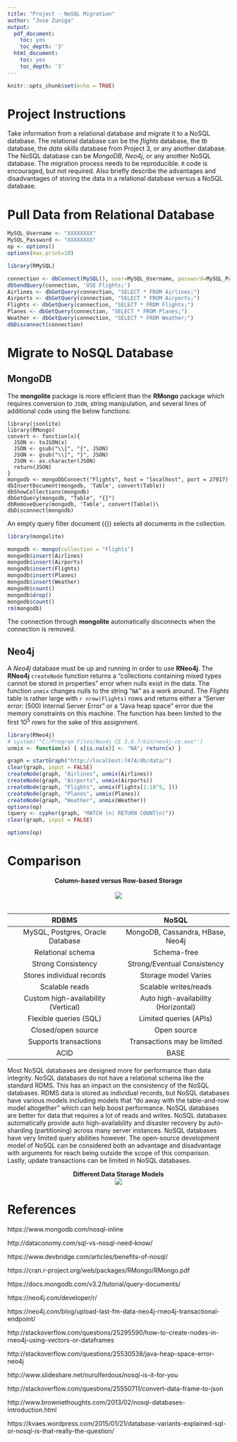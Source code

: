 ```yaml
---
title: "Project - NoSQL Migration"
author: "Jose Zuniga"
output:
  pdf_document:
    toc: yes
    toc_depth: '3'
  html_document:
    toc: yes
    toc_depth: '3'
---
```


```r
knitr::opts_chunk$set(echo = TRUE)
```

# Project Instructions

Take information from a relational database and migrate it to a NoSQL database. The relational database can be the *flights* database, the *tb* database, the *data skills* database from Project 3, or any another database. The NoSQL database can be *MongoDB*, *Neo4j*, or any another NoSQL database. The migration process needs to be reproducible. `R` code is encouraged, but not required. Also briefly describe the advantages and disadvantages of storing the data in a relational database versus a NoSQL database.

# Pull Data from Relational Database

```r
MySQL_Username <- "XXXXXXXX"
MySQL_Password <- "XXXXXXXX"
op <- options()
options(max.print=10)
```
```r
library(RMySQL)
```
```r
connection <- dbConnect(MySQL(), user=MySQL_Username, password=MySQL_Password)
dbSendQuery(connection, 'USE Flights;')
Airlines <- dbGetQuery(connection, "SELECT * FROM Airlines;")
Airports <- dbGetQuery(connection, "SELECT * FROM Airports;")
Flights <- dbGetQuery(connection, "SELECT * FROM Flights;")
Planes <- dbGetQuery(connection, "SELECT * FROM Planes;")
Weather <- dbGetQuery(connection, "SELECT * FROM Weather;")
dbDisconnect(connection)
```

# Migrate to NoSQL Database

## MongoDB

The **mongolite** package is more efficient than the **RMongo** package which requires conversion to `JSON`, string manipulation, and several lines of additional code using the below functions:

    library(jsonlite)
    library(RMongo)
    convert <- function(x){
      JSON <- toJSON(x)
      JSON <- gsub("\\[", "{", JSON)
      JSON <- gsub("\\]", "}", JSON)
      JSON <- as.character(JSON)
      return(JSON)
    }
    mongodb <- mongoDbConnect("Flights", host = "localhost", port = 27017)
    dbInsertDocument(mongodb, 'Table', convert(Table))
    dbShowCollections(mongodb)
    dbGetQuery(mongodb, "Table", "{}")
    dbRemoveQuery(mongodb, 'Table', convert(Table))\
    dbDisconnect(mongodb)

An empty query filter document ({}) selects all documents in the collection.
```r
library(mongolite)
```
```r
mongodb <- mongo(collection = "Flights")
mongodb$insert(Airlines)
mongodb$insert(Airports)
mongodb$insert(Flights)
mongodb$insert(Planes)
mongodb$insert(Weather)
mongodb$count()
mongodb$drop()
mongodb$count()
rm(mongodb)
```
The connection through **mongolite** automatically disconnects when the connection is removed.

## Neo4j

A *Neo4j* database must be up and running in order to use **RNeo4j**. The **RNeo4j** `createNode` function returns a "collections containing mixed types cannot be stored in properties" error when nulls exist in the data. The function `unmix` changes nulls to the string "`NA`" as a work around. The *Flights* table is rather large with `r nrow(Flights)` rows and returns either a "Server error: (500) Internal Server Error" or a "Java heap space" error due the memory constraints on this machine. The function has been limited to the first $10^5$ rows for the sake of this assignment.
```r
library(RNeo4j)
# system('"C:/Program Files/Neo4j CE 3.0.7/bin/neo4j-ce.exe"')
unmix <- function(x) { x[is.na(x)] <- "NA"; return(x) }
```
```r
graph = startGraph("http://localhost:7474/db/data/")
clear(graph, input = FALSE)
createNode(graph, "Airlines", unmix(Airlines))
createNode(graph, "Airports", unmix(Airports))
createNode(graph, "Flights", unmix(Flights[1:10^5, ]))
createNode(graph, "Planes", unmix(Planes))
createNode(graph, "Weather", unmix(Weather))
options(op)
(query <- cypher(graph, "MATCH (n) RETURN COUNT(n)"))
clear(graph, input = FALSE)
```
```r
options(op)
```

# Comparison

<center>**Column-based versus Row-based Storage**</center>
<center><br>![](http://1.bp.blogspot.com/-6jBw9eigO3c/URSBQh1WmMI/AAAAAAAAAXI/RVqNWUGQ35U/s640/sharding-comparison.png)<br><br></center>

|RDBMS                                |NoSQL                              |
|:-----------------------------------:|:---------------------------------:|
|MySQL, Postgres, Oracle Database     |MongoDB, Cassandra, HBase, Neo4j   |
|Relational schema                    |Schema-free                        |
|Strong Consistency                   |Strong/Eventual Consistency        |
|Stores individual records            |Storage model Varies               |
|Scalable reads                       |Scalable writes/reads              |
|Custom high-availability (Vertical)  |Auto high-availability (Horizontal)|
|Flexible queries (SQL)               |Limited queries (APIs)             |
|Closed/open source                   |Open source                        |
|Supports transactions                |Transactions may be limited        |
|ACID                                 |BASE                               |

Most NoSQL databases are designed more for performance than data integrity. NoSQL databases do not have a relational schema like the standard RDMS. This has an impact on the consistency of the NoSQL databases. RDMS data is stored as individual records, but NoSQL databases have various models including models that "do away with the table-and-row model altogether" which can help boost performance. NoSQL databases are better for data that requires a lot of reads and writes. NoSQL databases automatically provide auto high-availability and disaster recovery by auto-sharding (partitioning) across many server instances. NoSQL databases have very limited query abilities however. The open-source development model of NoSQL can be considered both an advantage and disadvantage with arguments for reach being outside the scope of this comparison. Lastly, update transactions can be limited in NoSQL databases. 

<center>**Different Data Storage Models**</center>
<center>![](https://kvaes.files.wordpress.com/2015/01/1401269083847.jpg)</center>

# References

https://www.mongodb.com/nosql-inline

http://dataconomy.com/sql-vs-nosql-need-know/

https://www.devbridge.com/articles/benefits-of-nosql/

https://cran.r-project.org/web/packages/RMongo/RMongo.pdf

https://docs.mongodb.com/v3.2/tutorial/query-documents/

https://neo4j.com/developer/r/

https://neo4j.com/blog/upload-last-fm-data-neo4j-rneo4j-transactional-endpoint/

http://stackoverflow.com/questions/25295590/how-to-create-nodes-in-rneo4j-using-vectors-or-dataframes

http://stackoverflow.com/questions/25530538/java-heap-space-error-neo4j

http://www.slideshare.net/nurulferdous/nosql-is-it-for-you

http://stackoverflow.com/questions/25550711/convert-data-frame-to-json

http://www.browniethoughts.com/2013/02/nosql-databases-introduction.html

https://kvaes.wordpress.com/2015/01/21/database-variants-explained-sql-or-nosql-is-that-really-the-question/